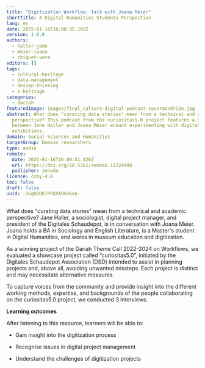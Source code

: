 ```yaml
---
title: "Digitization Workflow: Talk with Joana Meier"
shortTitle: A Digital Humanities Students Perspective
lang: en
date: 2025-01-16T16:00:35.192Z
version: 1.0.0
authors:
  - haller-jane
  - meier-joana
  - chiquet-vera
editors: []
tags:
  - cultural-heritage
  - data-management
  - design-thinking
  - e-heritage
categories:
  - dariah
featuredImage: images/final_culture-digital-podcast-covermondrian.jpg
abstract: What does "curating data stories" mean from a technical and academic
  perspective? This podcast from the curiositas5.0 project features a discussion
  between Jane Haller and Joana Meier around experimenting with digital
  exhibitions.
domain: Social Sciences and Humanities
targetGroup: Domain researchers
type: audio
remote:
  date: 2025-01-16T16:00:41.426Z
  url: https://doi.org/10.5281/zenodo.11224008
  publisher: zenodo
licence: ccby-4.0
toc: false
draft: false
uuid: -2GgO2DK7PkQVA0Xv6x6-
---
```



What does "curating data stories" mean from a technical and academic perspective?  Jane Haller, a sociologist, digital project manager, and president of the Digitales Schaudepot, is in conversation with Joana Meier. Joana holds a BA in Sociology and English Literature, is a Master's student in Digital Humanities, and works in museum education and digitization.

As a winning project of the Dariah Theme Call 2022-2024 on Workflows, we evaluated a showcase project called “curiositas5.0”, initiated by the Digitales Schaudepot Association (DSD) intended to assist in planning projects and, above all, avoiding unwanted missteps. Each project is distinct and may necessitate alternative measures.

To capture voices from the community and provide insight into the different working methods, expertise, and backgrounds of the people collaborating on the curiositas5.0 project, we conducted 3 interviews.

**Learning outcomes**

After listening to this resource, learners will be able to:

- Gain insight into the digitization process
- Recognise issues in digital project management
- Understand the challenges of digitization projects

  <ExternalResource title="Interested in learning more?" subtitle="A Digital Humanities Students Perspective (spotify)" url="https://open.spotify.com/episode/78t8GeaTAAvXepugPszryZ?si=Mix9VYAuQsWHV0pYMSdMRA" />

  <ExternalResource title="Interested in learning more?" subtitle="Audio on zenodo" url="https://doi.org/10.5281/zenodo.11224008" />
